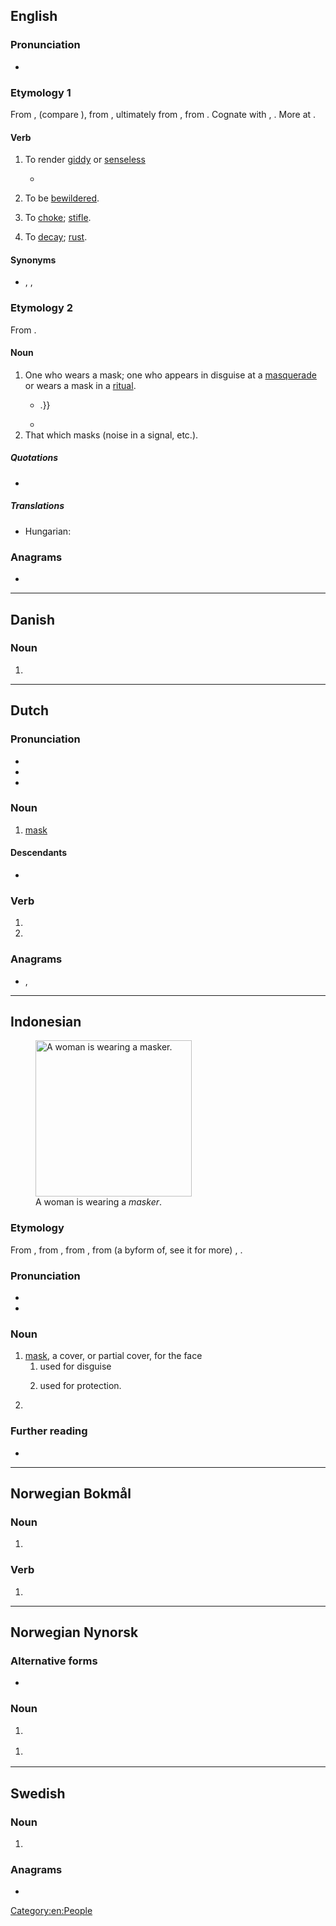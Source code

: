 {{also|Masker}}
==English==

===Pronunciation===
* {{IPA|en|/ˈmæskə(ɹ)/|/ˈmɑːskə(ɹ)/}}

===Etymology 1===
From {{inh|en|enm|*maskeren}}, {{m|enm|malskren||to bewilder}} (compare {{cog|enm|bimalscren||to bewitch}}), from {{inh|en|ang|*malscrian}} {{gloss|attested in derivative {{m|ang|malscrung||enchantment, charm}}}}, ultimately from {{inh|en|gem-pro|*malskaz||haughty}}, from {{inh|en|ine-pro|*(s)mel-||to beat, crush, grind}}. Cognate with {{cog|dum|malsch||headstrong, zealous}}, {{cog|got|𐌼𐌰𐌻𐍃𐌺𐍃||foolish}}. More at {{l|en|mask}}.

====Verb====
{{en-verb}}

# {{lb|en|transitive|now|chiefly|dialectal}} To render [[giddy]] or [[senseless]]
#: {{rfquotek|en|Holland}}
#* {{quote-book|en|year=2000|author=Paul Salzman|title=Early Modern Women's Writing|passage=He is so, for he is not one that sets forth to the wars with great resolutions and hopes, and returns with '''maskered''' fears, and despairs; neither is he like those that take more care, and are more industrious to get gay clothes, and fine feathers, [...]}}
# {{lb|en|intransitive|now|chiefly|dialectal}} To be [[bewildered]].
# {{lb|en|transitive|now|chiefly|dialectal}} To [[choke]]; [[stifle]].
# {{lb|en|transitive|now|chiefly|dialectal}} To [[decay]]; [[rust]].

====Synonyms====
* {{sense|render giddy}} {{l|en|confuse}}, {{l|en|bewilder}}, {{l|en|stupefy}}

===Etymology 2===
From {{suffix|en|mask|er}}.

====Noun====
{{en-noun}}

# One who wears a mask; one who appears in disguise at a [[masquerade]] or wears a mask in a [[ritual]].
#* {{quote-book|en|year=1842|author={{w|Edgar Allan Poe}}|title=The Masque of the Red Death|text=But to the chamber which lies most westwardly of the seven, there are now none of the '''maskers''' who venture; for the night is waning away {{...}}.}}
#* {{quote-book|en|year=2012|title=Gender and Power in Sierra Leone: Women Chiefs of the Last Two Centuries|author=L. Day|page=|ISBN=0230337929|passage=Like the men's society, the corporate consciousness of women and their respected place in the political body is represented by a masked spirit. This sowei ('''masker'''), like all the officials of the society, represents the corporate body of women and retains the authority to levy fines and punish women and men or the community as a whole. The ndoli Jowei (dancing sowei) is a '''masker''' whose figure is completely covered with black raffia, topped by the sowei mask.}}
# That which masks (noise in a signal, etc.).

=====Quotations=====
* {{seeCites|en}}

=====Translations=====
{{trans-top|one who wears a mask}}
* Hungarian: {{t+|hu|álarcos}}
{{trans-mid}}
{{trans-bottom}}

===Anagrams===
* {{anagrams|en|a=aekmrs|Makers|Marske|kermas|makers|markes|remask}}

[[Category:en:People]]

----

==Danish==

===Noun===
{{head|da|noun form|g=c}}

# {{indefinite plural of|da|maske}}

----

==Dutch==

===Pronunciation===
* {{IPA|nl|/ˈmɑs.kər/}}
* {{audio|nl|Nl-masker.ogg|Audio}}
* {{hyphenation|nl|mas|ker}}

===Noun===
{{nl-noun|n|-s|maskertje}}

# [[mask]]

====Descendants====
* {{desc|id|masker|bor=1}}

===Verb===
{{head|nl|verb form}}

# {{nl-verb form of|p=1|n=sg|t=pres|m=ind|maskeren}}
# {{nl-verb form of|m=imp|maskeren}}

===Anagrams===
* {{l|nl|kamers}}, {{l|nl|makers}}

----

==Indonesian==
[[File:04.02 總統視察「中央流行疫情指揮中心」 49726568957 66543b616e o.jpg|thumb|upright|250px|A woman is wearing a ''masker''.]]

===Etymology===
{{dercat|id|gmw-pro|gem-pro|ine-pro}}
From {{bor|id|nl|masker}},  from {{der|id|frm|masque|t=a covering to hide or protect the face}}, from {{der|id|it|maschera|t=mask, disguise}}, from (a byform of, see it for more) {{der|id|ML.|masca}}, {{m|ML.|mascha}}.

===Pronunciation===
* {{IPA|id|[maskər]|}}
* {{hyphenation|id|mas|ker}}

===Noun===
{{id-noun|head=maskêr}}

# [[mask]], a cover, or partial cover, for the face
## used for disguise
##: {{syn|id|topeng}}
## {{lb|id|medicine}} used for protection.
# {{lb|id|colloquial}} {{short for|id|masker wajah|t=facial mask}}

===Further reading===
* {{R:KBBI Daring}}

----

==Norwegian Bokmål==

===Noun===
{{head|nb|noun form|g=m|g2=f}}

# {{inflection of|nb|maske||indefinite|p}}

===Verb===
{{head|nb|verb form}}

# {{imperative of|nb|maskere}}

----

==Norwegian Nynorsk==

===Alternative forms===
* {{l|nn|maskar|g=m|g2=f}}

===Noun===
{{head|nn|noun form|g=f}}

# {{inflection of|nn|maske||indefinite|p}} {{qualifier|Etymology 1}}

{{head|nn|noun form|g=m|g2=f}}

# {{inflection of|nn|maske||indefinite|f|p}} {{qualifier|Etymology 2}}

----

==Swedish==

===Noun===
{{head|sv|noun form}}

# {{sv-noun-form-indef-pl|mask}}

===Anagrams===
* {{anagrams|sv|a=aekmrs|smaker}}
